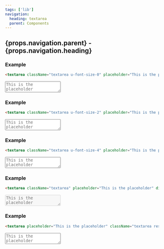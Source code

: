 ```yaml
---
tags: ['lib']
navigation:
  heading: textarea
  parent: Components
---
```


## {props.navigation.parent} - {props.navigation.heading}
### Example
```html
<textarea className="textarea u-font-size-0" placeholder="This is the placeholder"></textarea>
```
<textarea className="textarea u-font-size-0" placeholder="This is the placeholder"></textarea>

### Example
```html
<textarea className="textarea u-font-size-2" placeholder="This is the placeholder"></textarea>
```
<textarea className="textarea u-font-size-2" placeholder="This is the placeholder"></textarea>

### Example
```html
<textarea className="textarea u-font-size-4" placeholder="This is the placeholder"></textarea>
```
<textarea className="textarea u-font-size-4" placeholder="This is the placeholder"></textarea>

### Example
```html
<textarea className="textarea" placeholder="This is the placeholder" disabled></textarea>
```
<textarea className="textarea" placeholder="This is the placeholder" disabled></textarea>

### Example
```html
<textarea placeholder="This is the placeholder" className="textarea resize"></textarea>
```
<textarea placeholder="This is the placeholder" className="textarea resize"></textarea>
